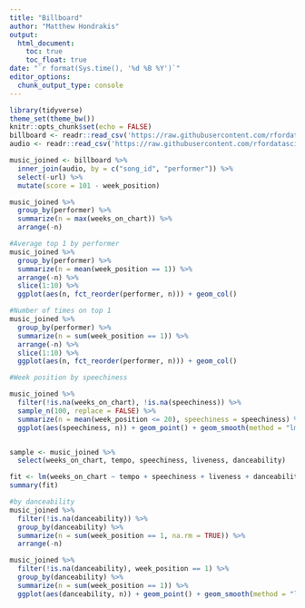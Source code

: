```yaml
---
title: "Billboard"
author: "Matthew Hondrakis"
output: 
  html_document:
    toc: true
    toc_float: true
date: "`r format(Sys.time(), '%d %B %Y')`"
editor_options: 
  chunk_output_type: console
---
```


```r
library(tidyverse)
theme_set(theme_bw())
knitr::opts_chunk$set(echo = FALSE)
billboard <- readr::read_csv('https://raw.githubusercontent.com/rfordatascience/tidytuesday/master/data/2021/2021-09-14/billboard.csv')
audio <- readr::read_csv('https://raw.githubusercontent.com/rfordatascience/tidytuesday/master/data/2021/2021-09-14/audio_features.csv')

music_joined <- billboard %>%
  inner_join(audio, by = c("song_id", "performer")) %>%
  select(-url) %>%
  mutate(score = 101 - week_position)

```
 
```r
music_joined %>%
  group_by(performer) %>%
  summarize(n = max(weeks_on_chart)) %>%
  arrange(-n)

#Average top 1 by performer
music_joined %>%
  group_by(performer) %>%
  summarize(n = mean(week_position == 1)) %>%
  arrange(-n) %>%
  slice(1:10) %>%
  ggplot(aes(n, fct_reorder(performer, n))) + geom_col()

#Number of times on top 1
music_joined %>%
  group_by(performer) %>%
  summarize(n = sum(week_position == 1)) %>%
  arrange(-n) %>%
  slice(1:10) %>%
  ggplot(aes(n, fct_reorder(performer, n))) + geom_col()

#Week position by speechiness

music_joined %>%
  filter(!is.na(weeks_on_chart), !is.na(speechiness)) %>%
  sample_n(100, replace = FALSE) %>%
  summarize(n = mean(week_position <= 20), speechiness = speechiness) %>%
  ggplot(aes(speechiness, n)) + geom_point() + geom_smooth(method = "lm", se = FALSE)


sample <- music_joined %>%
  select(weeks_on_chart, tempo, speechiness, liveness, danceability)

fit <- lm(weeks_on_chart ~ tempo + speechiness + liveness + danceability, data = sample)
summary(fit)

#by danceability
music_joined %>%
  filter(!is.na(danceability)) %>%
  group_by(danceability) %>%
  summarize(n = sum(week_position == 1, na.rm = TRUE)) %>%
  arrange(-n)

music_joined %>%
  filter(!is.na(danceability), week_position == 1) %>%
  group_by(danceability) %>%
  summarize(n = sum(week_position == 1)) %>%
  ggplot(aes(danceability, n)) + geom_point() + geom_smooth(method = "lm", se = FALSE)
```



